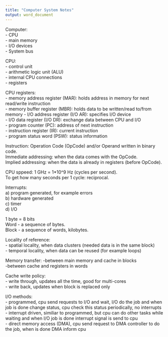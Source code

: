 ```yaml
---
title: "Computer System Notes"
output: word_document
---
```


Computer:  
- CPU  
- main memory  
- I/O devices  
- System bus  

CPU:  
- control unit  
- arithmetic logic unit (ALU)  
- internal CPU connections  
- registers  

CPU registers:  
- memory address register (MAR): holds address in memory for next read/write instruction    
- memory buffer register (MBR): holds data to be written/read to/from memory
- I/O address register (I/O AR): specifies I/O device    
- I/O data register (I/O DR): exchange data between CPU and I/O  
- program counter (PC): address of next instruction  
- instruction register (IR): current instruction  
- program status word (PSW): status information  

Instruction: Operation Code (OpCode) and/or Operand written in binary code.  
Immediate addressing: when the data comes with the OpCode.  
Implied addressing: when the data is already in registers (before OpCode).  


CPU sppeed: 1 GHz = 1*10^9 Hz (cycles per second).  
To get how many seconds per 1 cycle: reciprocal. 

Interrupts:  
a) program generated, for example errors  
b) hardware generated  
c) timer  
d) I/O  

1 byte = 8 bits  
Word - a sequence of bytes.  
Block - a sequence of words, kilobytes.  

Locality of reference:  
- spatial locality, when data clusters (needed data is in the same block)  
- temporal locality, when data can be reused (for example loops)  

Memory transfer:
-between main memory and cache in blocks  
-between cache and registers in words  

Cache write policy:  
- write through, updates all the time, good for multi-cores  
- write back, updates when block is replaced only  

I/O methods:  
- programmed, cpu send requests to I/O and wait, I/O do the job and when job is done change status, cpu check this status periodically, no interrupts  
- interrupt driven, similiar to programmed, but cpu can do other tasks while waiting and when I/O job is done interrupt signal is send to cpu  
- direct memory access (DMA), cpu send request to DMA controller to do the job, when is done DMA inform cpu

